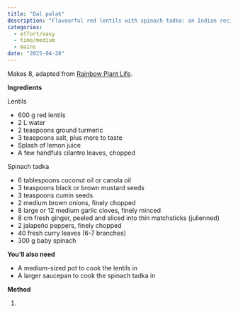 ```yaml
---
title: "Dal palak"
description: "Flavourful red lentils with spinach tadka: an Indian recipe."
categories:
  - effort/easy
  - time/medium
  - mains
date: "2025-04-28"
---
```


Makes 8, adapted from [Rainbow Plant Life](https://rainbowplantlife.com/dal-palak/).

**Ingredients**

Lentils

-   600 g red lentils
-   2 L water
-   2 teaspoons ground turmeric
-   3 teaspoons salt, plus more to taste
-   Splash of lemon juice
-   A few handfuls cilantro leaves, chopped

Spinach tadka

-   6 tablespoons coconut oil or canola oil
-   3 teaspoons black or brown mustard seeds
-   3 teaspoons cumin seeds
-   2 medium brown onions, finely chopped
-   8 large or 12 medium garlic cloves, finely minced
-   8 cm fresh ginger, peeled and sliced into thin matchsticks (julienned)
-   2 jalapeño peppers, finely chopped
-   40 fresh curry leaves (6-7 branches)
-   300 g baby spinach

**You'll also need**

-   A medium-sized pot to cook the lentils in
-   A larger saucepan to cook the spinach tadka in

**Method**

1.  
